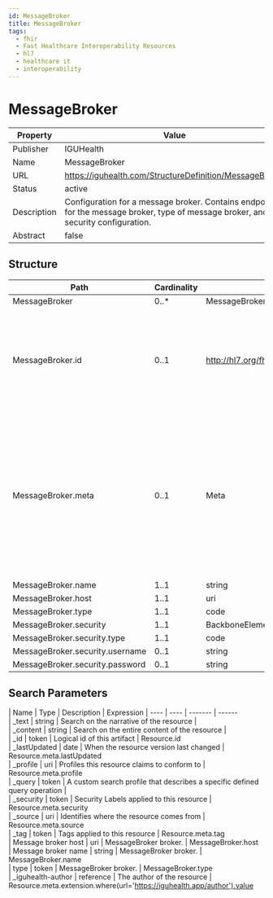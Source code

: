 ```yaml
---
id: MessageBroker
title: MessageBroker
tags:
  - fhir
  - Fast Healthcare Interoperability Resources
  - hl7
  - healthcare it
  - interoperability
---
```



# MessageBroker


<head>
  <meta name="keywords" content="fhir, hl7, interoperability, healthcare" />
  <script type="application/ld+json">
    {JSON.stringify({
      '@context': 'https://schema.org/',
      '@type': 'Organization',
      name: 'IGUHealth',
      url: 'https://iguhealth.app',
      logo: 'https://iguhealth.app/img/logo.svg',
    })}
  </script>
</head>


|Property|Value|
|---|---|
|Publisher|IGUHealth|
|Name|MessageBroker|
|URL|https://iguhealth.com/StructureDefinition/MessageBroker|
|Status|active|
|Description|Configuration for a message broker. Contains endpoint for the message broker, type of message broker, and security configuration.|
|Abstract|false|

   ## Structure

   | Path | Cardinality | Type | Description
  | ---- | ----------- | ---- | -------  
 | MessageBroker | 0..* | MessageBroker | undefined 
 | MessageBroker.id | 0..1 | http://hl7.org/fhirpath/System.String | The logical id of the resource, as used in the URL for the resource. Once assigned, this value never changes. 
 | MessageBroker.meta | 0..1 | Meta | The metadata about the resource. This is content that is maintained by the infrastructure. Changes to the content might not always be associated with version changes to the resource. 
 | MessageBroker.name | 1..1 | string | undefined 
 | MessageBroker.host | 1..1 | uri | undefined 
 | MessageBroker.type | 1..1 | code | undefined 
 | MessageBroker.security | 1..1 | BackboneElement | undefined 
 | MessageBroker.security.type | 1..1 | code | undefined 
 | MessageBroker.security.username | 0..1 | string | undefined 
 | MessageBroker.security.password | 0..1 | string | undefined 

 ## Search Parameters

   | Name | Type | Description  | Expression 
    | ---- | ---- | ------- | ------  
 | _text | string | Search on the narrative of the resource |   
 | _content | string | Search on the entire content of the resource |   
 | _id | token | Logical id of this artifact | Resource.id  
 | _lastUpdated | date | When the resource version last changed | Resource.meta.lastUpdated  
 | _profile | uri | Profiles this resource claims to conform to | Resource.meta.profile  
 | _query | token | A custom search profile that describes a specific defined query operation |   
 | _security | token | Security Labels applied to this resource | Resource.meta.security  
 | _source | uri | Identifies where the resource comes from | Resource.meta.source  
 | _tag | token | Tags applied to this resource | Resource.meta.tag  
 | Message broker host | uri | MessageBroker broker. | MessageBroker.host  
 | Message broker name | string | MessageBroker broker. | MessageBroker.name  
 | type | token | MessageBroker broker. | MessageBroker.type  
 | _iguhealth-author | reference | The author of the resource | Resource.meta.extension.where(url='https://iguhealth.app/author').value  


